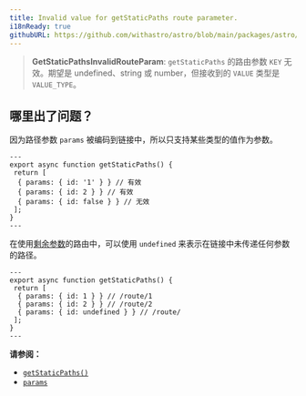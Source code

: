 ```yaml
---
title: Invalid value for getStaticPaths route parameter.
i18nReady: true
githubURL: https://github.com/withastro/astro/blob/main/packages/astro/src/core/errors/errors-data.ts
---
```


> **GetStaticPathsInvalidRouteParam**: `getStaticPaths` 的路由参数 `KEY` 无效。期望是 undefined、string 或 number，但接收到的 `VALUE` 类型是 `VALUE_TYPE`。

## 哪里出了问题？

因为路径参数 `params` 被编码到链接中，所以只支持某些类型的值作为参数。

```astro title="/route/[id].astro"
---
export async function getStaticPaths() {
 return [
  { params: { id: '1' } } // 有效
  { params: { id: 2 } } // 有效
  { params: { id: false } } // 无效
 ];
}
---
```

在使用[剩余参数](/zh-cn/guides/routing/#剩余参数)的路由中，可以使用 `undefined` 来表示在链接中未传递任何参数的路径。

```astro title="/route/[...id].astro"
---
export async function getStaticPaths() {
 return [
  { params: { id: 1 } } // /route/1
  { params: { id: 2 } } // /route/2
  { params: { id: undefined } } // /route/
 ];
}
---
```

**请参阅：**

- [`getStaticPaths()`](/zh-cn/reference/api-reference/#getstaticpaths)
- [`params`](/zh-cn/reference/api-reference/#params)
